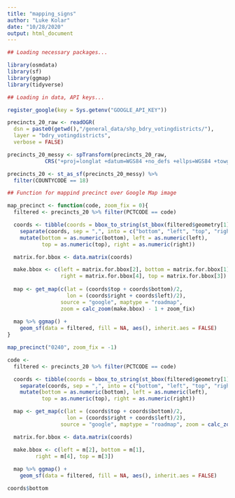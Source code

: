 ```yaml
---
title: "mapping_signs"
author: "Luke Kolar"
date: "10/28/2020"
output: html_document
---
```


```r

## Loading necessary packages...

library(osmdata)
library(sf)
library(ggmap)
library(tidyverse)

```

```r

## Loading in data, API keys...

register_google(key = Sys.getenv("GOOGLE_API_KEY"))

precincts_20_raw <- readOGR( 
  dsn = paste0(getwd(),"/general_data/shp_bdry_votingdistricts/"), 
  layer = "bdry_votingdistricts",
  verbose = FALSE) 

precincts_20_messy <- spTransform(precincts_20_raw, 
            CRS("+proj=longlat +datum=WGS84 +no_defs +ellps=WGS84 +towgs84=0,0,0"))

precincts_20 <- st_as_sf(precincts_20_messy) %>%
  filter(COUNTYCODE == 18)

```

```r

## Function for mappind precinct over Google Map image

map_precinct <- function(code, zoom_fix = 0){
  filtered <- precincts_20 %>% filter(PCTCODE == code)

  coords <- tibble(coords = bbox_to_string(st_bbox(filtered$geometry[1]))) %>% 
    separate(coords, sep = ",", into = c("bottom", "left", "top", "right")) %>% 
    mutate(bottom = as.numeric(bottom), left = as.numeric(left), 
           top = as.numeric(top), right = as.numeric(right))

  matrix.for.bbox <- data.matrix(coords)

  make.bbox <- c(left = matrix.for.bbox[2], bottom = matrix.for.bbox[1],
                 right = matrix.for.bbox[4], top = matrix.for.bbox[3])
  
  map <- get_map(c(lat = (coords$top + coords$bottom)/2, 
                   lon = (coords$right + coords$left)/2), 
                 source = "google", maptype = "roadmap", 
                 zoom = calc_zoom(make.bbox) - 1 + zoom_fix)
    
  map %>% ggmap() +
    geom_sf(data = filtered, fill = NA, aes(), inherit.aes = FALSE)  
}

```


```r
 
map_precinct("0240", zoom_fix = -1)

```




```r

code <- 
  filtered <- precincts_20 %>% filter(PCTCODE == code)

  coords <- tibble(coords = bbox_to_string(st_bbox(filtered$geometry[1]))) %>% 
    separate(coords, sep = ",", into = c("bottom", "left", "top", "right")) %>% 
    mutate(bottom = as.numeric(bottom), left = as.numeric(left), 
           top = as.numeric(top), right = as.numeric(right))

  map <- get_map(c(lat = (coords$top + coords$bottom)/2, 
                   lon = (coords$right + coords$left)/2), 
                 source = "google", maptype = "roadmap", zoom = calc_zoom(n))

  matrix.for.bbox <- data.matrix(coords)

  make.bbox <- c(left = m[2], bottom = m[1],
         right = m[4], top = m[3])
    
  map %>% ggmap() +
    geom_sf(data = filtered, fill = NA, aes(), inherit.aes = FALSE) 

```


```r
coords$bottom
```



